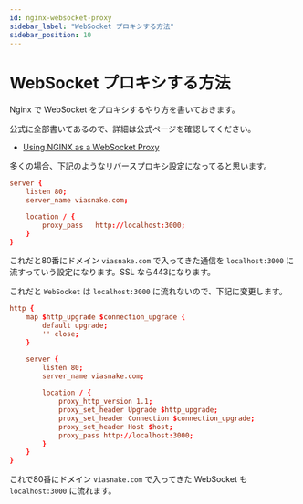 ```yaml
---
id: nginx-websocket-proxy
sidebar_label: "WebSocket プロキシする方法"
sidebar_position: 10
---
```


# WebSocket プロキシする方法

Nginx で WebSocket をプロキシするやり方を書いておきます。

公式に全部書いてあるので、詳細は公式ページを確認してください。

- [Using NGINX as a WebSocket Proxy](https://www.nginx.com/blog/websocket-nginx/)

多くの場合、下記のようなリバースプロキシ設定になってると思います。

```conf
server {
    listen 80;
    server_name viasnake.com;

    location / {
        proxy_pass   http://localhost:3000;
    }
}
```

これだと80番にドメイン `viasnake.com` で入ってきた通信を `localhost:3000` に流すっていう設定になります。SSL なら443になります。

これだと `WebSocket` は `localhost:3000` に流れないので、下記に変更します。

```conf
http {
    map $http_upgrade $connection_upgrade {
        default upgrade;
        '' close;
    }

    server {
        listen 80;
        server_name viasnake.com;
        
        location / {
            proxy_http_version 1.1;
            proxy_set_header Upgrade $http_upgrade;
            proxy_set_header Connection $connection_upgrade;
            proxy_set_header Host $host;
            proxy_pass http://localhost:3000;
        }
    }
}
```

これで80番にドメイン `viasnake.com` で入ってきた WebSocket も `localhost:3000` に流れます。
